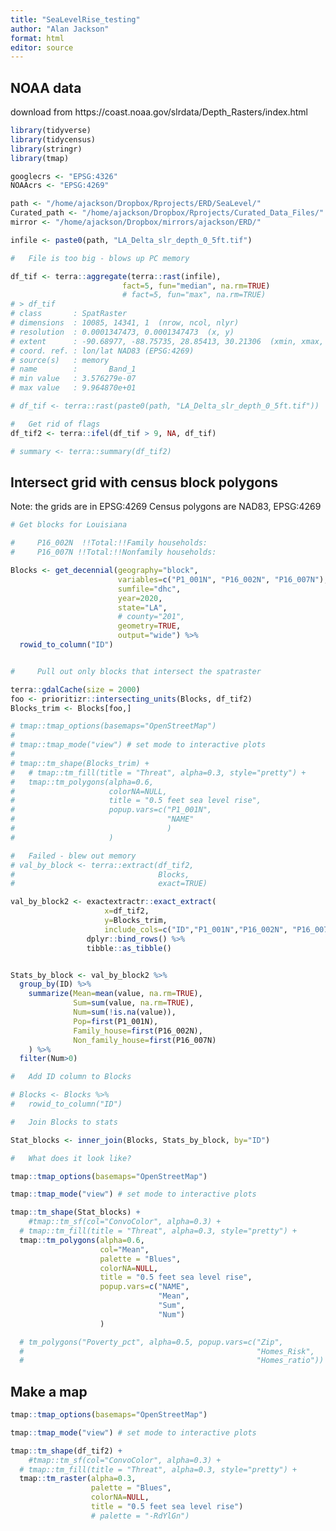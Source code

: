 ```yaml
---
title: "SeaLevelRise_testing"
author: "Alan Jackson"
format: html
editor: source
---
```


##        NOAA data

download from https://coast.noaa.gov/slrdata/Depth_Rasters/index.html



```r

library(tidyverse)
library(tidycensus)
library(stringr)
library(tmap)

googlecrs <- "EPSG:4326"
NOAAcrs <- "EPSG:4269"

path <- "/home/ajackson/Dropbox/Rprojects/ERD/SeaLevel/"
Curated_path <- "/home/ajackson/Dropbox/Rprojects/Curated_Data_Files/"
mirror <- "/home/ajackson/Dropbox/mirrors/ajackson/ERD/"

infile <- paste0(path, "LA_Delta_slr_depth_0_5ft.tif")

#   File is too big - blows up PC memory

df_tif <- terra::aggregate(terra::rast(infile), 
                         fact=5, fun="median", na.rm=TRUE)
                         # fact=5, fun="max", na.rm=TRUE)
# > df_tif                                  
# class       : SpatRaster 
# dimensions  : 10085, 14341, 1  (nrow, ncol, nlyr)
# resolution  : 0.0001347473, 0.0001347473  (x, y)
# extent      : -90.68977, -88.75735, 28.85413, 30.21306  (xmin, xmax, ymin, ymax)
# coord. ref. : lon/lat NAD83 (EPSG:4269) 
# source(s)   : memory
# name        :       Band_1 
# min value   : 3.576279e-07 
# max value   : 9.964870e+01 

# df_tif <- terra::rast(paste0(path, "LA_Delta_slr_depth_0_5ft.tif")) 

#   Get rid of flags
df_tif2 <- terra::ifel(df_tif > 9, NA, df_tif)

# summary <- terra::summary(df_tif2)

```

##        Intersect grid with census block polygons

Note: the grids are in EPSG:4269
Census polygons are NAD83, EPSG:4269

```r

# Get blocks for Louisiana

#     P16_002N  !!Total:!!Family households:
#     P16_007N !!Total:!!Nonfamily households:

Blocks <- get_decennial(geography="block",
                        variables=c("P1_001N", "P16_002N", "P16_007N"),
                        sumfile="dhc",
                        year=2020,
                        state="LA",
                        # county="201",
                        geometry=TRUE,
                        output="wide") %>% 
  rowid_to_column("ID")


#     Pull out only blocks that intersect the spatraster

terra::gdalCache(size = 2000)
foo <- prioritizr::intersecting_units(Blocks, df_tif2)
Blocks_trim <- Blocks[foo,]

# tmap::tmap_options(basemaps="OpenStreetMap")
# 
# tmap::tmap_mode("view") # set mode to interactive plots
# 
# tmap::tm_shape(Blocks_trim) + 
#   # tmap::tm_fill(title = "Threat", alpha=0.3, style="pretty") +
#   tmap::tm_polygons(alpha=0.6,
#                     colorNA=NULL,
#                     title = "0.5 feet sea level rise",
#                     popup.vars=c("P1_001N",
#                                  "NAME"
#                                  )
#                     )

#   Failed - blew out memory
# val_by_block <- terra::extract(df_tif2, 
#                                Blocks,
#                                exact=TRUE)

val_by_block2 <- exactextractr::exact_extract(
                     x=df_tif2,
                     y=Blocks_trim,
                     include_cols=c("ID","P1_001N","P16_002N", "P16_007N")) %>% 
                 dplyr::bind_rows() %>%
                 tibble::as_tibble()


Stats_by_block <- val_by_block2 %>% 
  group_by(ID) %>% 
    summarize(Mean=mean(value, na.rm=TRUE),
              Sum=sum(value, na.rm=TRUE),
              Num=sum(!is.na(value)),
              Pop=first(P1_001N),
              Family_house=first(P16_002N),
              Non_family_house=first(P16_007N)
    ) %>% 
  filter(Num>0)

#   Add ID column to Blocks

# Blocks <- Blocks %>% 
#   rowid_to_column("ID")

#   Join Blocks to stats

Stat_blocks <- inner_join(Blocks, Stats_by_block, by="ID")

#   What does it look like?

tmap::tmap_options(basemaps="OpenStreetMap")

tmap::tmap_mode("view") # set mode to interactive plots

tmap::tm_shape(Stat_blocks) + 
    #tmap::tm_sf(col="ConvoColor", alpha=0.3) +
  # tmap::tm_fill(title = "Threat", alpha=0.3, style="pretty") +
  tmap::tm_polygons(alpha=0.6,
                    col="Mean",
                    palette = "Blues",
                    colorNA=NULL,
                    title = "0.5 feet sea level rise",
                    popup.vars=c("NAME",
                                 "Mean",
                                 "Sum",
                                 "Num")
                    )

  # tm_polygons("Poverty_pct", alpha=0.5, popup.vars=c("Zip", 
  #                                                    "Homes_Risk",
  #                                                    "Homes_ratio"))

```


##        Make a map

```r

tmap::tmap_options(basemaps="OpenStreetMap")

tmap::tmap_mode("view") # set mode to interactive plots

tmap::tm_shape(df_tif2) + 
    #tmap::tm_sf(col="ConvoColor", alpha=0.3) +
  # tmap::tm_fill(title = "Threat", alpha=0.3, style="pretty") +
  tmap::tm_raster(alpha=0.3,
                  palette = "Blues",
                  colorNA=NULL,
                  title = "0.5 feet sea level rise")
                  # palette = "-RdYlGn")

```






